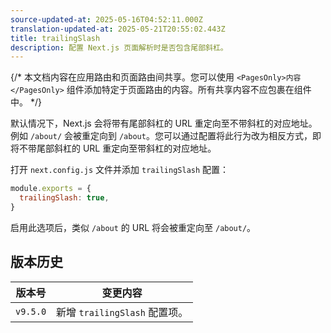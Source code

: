 ```yaml
---
source-updated-at: 2025-05-16T04:52:11.000Z
translation-updated-at: 2025-05-21T20:55:02.443Z
title: trailingSlash
description: 配置 Next.js 页面解析时是否包含尾部斜杠。
---
```


{/* 本文档内容在应用路由和页面路由间共享。您可以使用 `<PagesOnly>内容</PagesOnly>` 组件添加特定于页面路由的内容。所有共享内容不应包裹在组件中。 */}

默认情况下，Next.js 会将带有尾部斜杠的 URL 重定向至不带斜杠的对应地址。例如 `/about/` 会被重定向到 `/about`。您可以通过配置将此行为改为相反方式，即将不带尾部斜杠的 URL 重定向至带斜杠的对应地址。

打开 `next.config.js` 文件并添加 `trailingSlash` 配置：

```js filename="next.config.js"
module.exports = {
  trailingSlash: true,
}
```

启用此选项后，类似 `/about` 的 URL 将会被重定向至 `/about/`。

## 版本历史

| 版本号   | 变更内容                |
| -------- | ---------------------- |
| `v9.5.0` | 新增 `trailingSlash` 配置项。 |